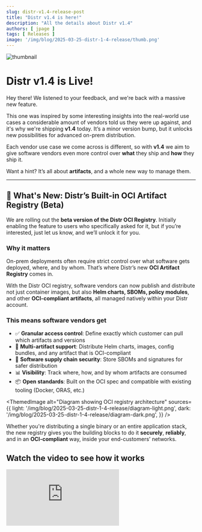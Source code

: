 ```yaml
---
slug: distr-v1.4-release-post
title: "Distr v1.4 is here!"
description: "All the details about Distr v1.4"
authors: [ jpage ]
tags: [ Releases ]
image: '/img/blog/2025-03-25-distr-1-4-release/thumb.png'
---
```



![thumbnail](/img/blog/2025-03-25-distr-1-4-release/thumb.png)

# Distr v1.4 is Live!

Hey there! We listened to your feedback, and we're back with a massive new feature.

This one was inspired by some interesting insights into the real-world use cases a considerable amount of vendors told us they were up against, and it's why we're shipping **v1.4** today. It’s a minor version bump, but it unlocks new possibilities for advanced on-prem distribution. 

<!-- truncate -->

Each vendor use case we come across is different, so with **v1.4** we aim to give software vendors even more control over **what** they ship and **how** they ship it.

Want a hint? It’s all about **artifacts**, and a whole new way to manage them.

---

## 🚀 What's New: Distr’s Built-in OCI Artifact Registry (Beta)

We are rolling out the **beta version of the Distr OCI Registry**. Initially enabling the feature to users who specifically asked for it, but if you’re interested, just let us know, and we’ll unlock it for you.

### Why it matters 
On-prem deployments often require strict control over what software gets deployed, where, and by whom. That’s where Distr’s new **OCI Artifact Registry** comes in.

With the Distr OCI registry, software vendors can now publish and distribute not just container images, but also **Helm charts, SBOMs, policy modules**, and other **OCI-compliant artifacts**, all managed natively within your Distr account.

### This means software vendors get

- ✅ **Granular access control**: Define exactly which customer can pull which artifacts and versions  
- 🧩 **Multi-artifact support**: Distribute Helm charts, images, config bundles, and any artifact that is OCI-compliant  
- 🔐 **Software supply chain security**: Store SBOMs and signatures for safer distribution  
- 📊 **Visibility**: Track where, how, and by whom artifacts are consumed  
- 📦 **Open standards**: Built on the OCI spec and compatible with existing tooling (Docker, ORAS, etc.)


<ThemedImage
  alt="Diagram showing OCI registry architecture"
  sources={{
    light: '/img/blog/2025-03-25-distr-1-4-release/diagram-light.png',
    dark: '/img/blog/2025-03-25-distr-1-4-release/diagram-dark.png',
  }}
/>

Whether you're distributing a single binary or an entire application stack, the new registry gives you the building blocks to do it **securely**, **reliably**, and in an **OCI-compliant** way, inside your end-customers’ networks.

## Watch the video to see how it works

<div style={{ position: 'relative', width: '100%', paddingTop: '56.25%' }}>
    <iframe 
        sandbox="allow-same-origin allow-scripts allow-popups allow-forms allow-downloads allow-storage-access-by-user-activation"
        frameBorder="0"
        title="embed"
        loading="lazy"
        src="https://www.youtube.com/embed/gM9WCx61owQ?si=QEccDX-VyV3XMiQI"
        allowFullScreen
        style={{ 
            position: 'absolute',
            top: 0,
            left: 0,
            width: '100%', 
            height: '100%', 
            border: 'none'
        }}
    />
</div>


#### 👉 Want to access the OCI Registry feature? Let us know via email at support@glasskube.com!

---

## What’s Coming Next

This is just the start! Here's a peek at what we’re working on for upcoming releases:

- Built-in vulnerability scanning and security checks  
- Display audit trails  
- UI improvements for better overall usability

Follow us on [LinkedIn](https://www.linkedin.com/company/glasskube) to stay up to date on the latest Distr news.

---

## Join the Conversation

We’d love to hear your thoughts on this release! Share your feedback, ideas, or questions:

- Join the [Discord server](https://discord.gg/STk5Z3nFmT)
- [Book a demo call](https://cal.glasskube.com/team/gk/demo?duration=30)
- Reach out on [LinkedIn](https://www.linkedin.com/company/glasskube) or [Twitter](https://twitter.com/glasskube)

---

## Thank You!

Thank you for being part of the Distr community. We’re excited to continue building the best **Open Source Software Distribution Platform** together.
